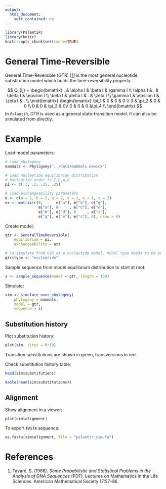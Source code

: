 ```yaml
---
output: 
  html_document: 
    self_contained: no
---
```


```r
library(PalantiR)
library(knitr)
knitr::opts_chunk$set(cache=TRUE)
```

# General Time-Reversible

General Time-Reversible (GTR) [[1](http://www.damtp.cam.ac.uk/user/st321/CV_&_Publications_files/STpapers-pdf/T86.pdf)] is the most general nucleotide substitution model which holds the time-reversibility property.

$$
Q_{ij} =
\begin{bmatrix}
.        & \alpha I   & \beta I  & \gamma I   \\
\alpha I & .          & \delta I & \epsilon I \\
\beta I  & \delta I   & .        & \zeta I    \\
\gamma I & \epsilon I & \zeta I  & .          \\
\end{bmatrix}
\begin{bmatrix}
\pi_1 & 0 & 0 & 0 \\
0 & \pi_2 & 0 & 0 \\
0 & 0 & \pi_3 & 0\\
0 & 0 & 0 &\pi_4 \\
\end{bmatrix}
$$
In `PalantiR`, GTR is used as a general state-transition model. It can also be simulated from directly.

# Example

Load model parameters:

```r
# Load phylogeny
mammals <- Phylogeny("../data/mammals.newick")

# Load nucleotide equilibrium distribution
# Nucleotide order is T,C,A,G
pi <- c(.3, .2, .25, .25)

# Load exchangeability parameters
e <- c(a = 1, b = 2, g = 2, d = 1, e = 1, z = 2)
ex <- matrix(c(0,      e["a"], e["b"], e["g"],
               e["a"], 0     , e["d"], e["e"],
               e["b"], e["d"], 0     , e["z"],
               e["g"], e["e"], e["z"], 0), nrow = 4)
```

Create model:

```r
gtr <- GeneralTimeReversible(
    equilibrium = pi,
    exchangeability = ex)

# To simulate from GTR as a nucleotide model, model type needs to be set manually:
gtr$type <- "nucleotide"
```

Sample sequence from model equilibrium distribution to start at root:

```r
s <- sample_sequence(model = gtr, length = 100)
```

Simulate:

```r
sim <- simulate_over_phylogeny(
    phylogeny = mammals, 
    model = gtr, 
    sequence = s)
```

## Substitution history

Plot substitution history:

```r
plot(sim, sites = 0:10)
```

Transition substitutions are shown in green, transversions in red.

Check substitution history table:

```r
head(sim$substitutions)
```
```r
kable(head(sim$substitutions))
```

## Alignment

Show alignment in a viewer:

```r
plot(sim$alignment)
```

To export `FASTA` sequence:

```r
as.fasta(sim$alignment, file = "palantir_sim.fa")
```

# References

1. Tavaré, S. (1986). _Some Probabilistic and Statistical Problems in the Analysis of DNA Sequences_ (PDF). Lectures on Mathematics in the Life Sciences. American Mathematical Society 17:57–86.
